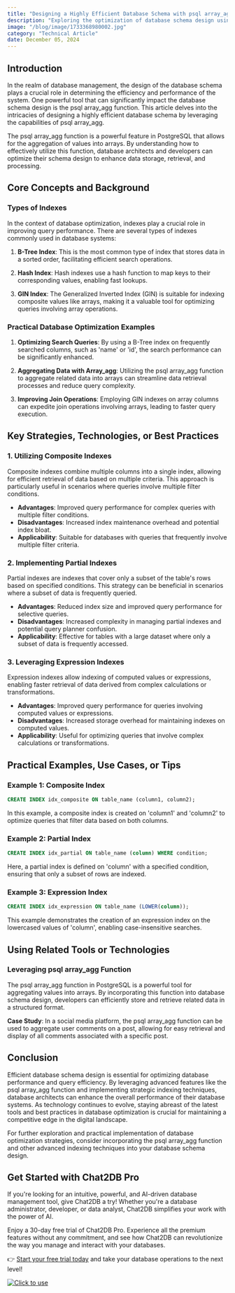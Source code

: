 ```yaml
---
title: "Designing a Highly Efficient Database Schema with psql array_agg"
description: "Exploring the optimization of database schema design using psql array_agg function for enhanced efficiency."
image: "/blog/image/1733368980002.jpg"
category: "Technical Article"
date: December 05, 2024
---
```


## Introduction

In the realm of database management, the design of the database schema plays a crucial role in determining the efficiency and performance of the system. One powerful tool that can significantly impact the database schema design is the psql array_agg function. This article delves into the intricacies of designing a highly efficient database schema by leveraging the capabilities of psql array_agg.

The psql array_agg function is a powerful feature in PostgreSQL that allows for the aggregation of values into arrays. By understanding how to effectively utilize this function, database architects and developers can optimize their schema design to enhance data storage, retrieval, and processing.

## Core Concepts and Background

### Types of Indexes

In the context of database optimization, indexes play a crucial role in improving query performance. There are several types of indexes commonly used in database systems:

1. **B-Tree Index**: This is the most common type of index that stores data in a sorted order, facilitating efficient search operations.

2. **Hash Index**: Hash indexes use a hash function to map keys to their corresponding values, enabling fast lookups.

3. **GIN Index**: The Generalized Inverted Index (GIN) is suitable for indexing composite values like arrays, making it a valuable tool for optimizing queries involving array operations.

### Practical Database Optimization Examples

1. **Optimizing Search Queries**: By using a B-Tree index on frequently searched columns, such as 'name' or 'id', the search performance can be significantly enhanced.

2. **Aggregating Data with Array_agg**: Utilizing the psql array_agg function to aggregate related data into arrays can streamline data retrieval processes and reduce query complexity.

3. **Improving Join Operations**: Employing GIN indexes on array columns can expedite join operations involving arrays, leading to faster query execution.

## Key Strategies, Technologies, or Best Practices

### 1. Utilizing Composite Indexes

Composite indexes combine multiple columns into a single index, allowing for efficient retrieval of data based on multiple criteria. This approach is particularly useful in scenarios where queries involve multiple filter conditions.

- **Advantages**: Improved query performance for complex queries with multiple filter conditions.
- **Disadvantages**: Increased index maintenance overhead and potential index bloat.
- **Applicability**: Suitable for databases with queries that frequently involve multiple filter criteria.

### 2. Implementing Partial Indexes

Partial indexes are indexes that cover only a subset of the table's rows based on specified conditions. This strategy can be beneficial in scenarios where a subset of data is frequently queried.

- **Advantages**: Reduced index size and improved query performance for selective queries.
- **Disadvantages**: Increased complexity in managing partial indexes and potential query planner confusion.
- **Applicability**: Effective for tables with a large dataset where only a subset of data is frequently accessed.

### 3. Leveraging Expression Indexes

Expression indexes allow indexing of computed values or expressions, enabling faster retrieval of data derived from complex calculations or transformations.

- **Advantages**: Improved query performance for queries involving computed values or expressions.
- **Disadvantages**: Increased storage overhead for maintaining indexes on computed values.
- **Applicability**: Useful for optimizing queries that involve complex calculations or transformations.

## Practical Examples, Use Cases, or Tips

### Example 1: Composite Index

```sql
CREATE INDEX idx_composite ON table_name (column1, column2);
```

In this example, a composite index is created on 'column1' and 'column2' to optimize queries that filter data based on both columns.

### Example 2: Partial Index

```sql
CREATE INDEX idx_partial ON table_name (column) WHERE condition;
```

Here, a partial index is defined on 'column' with a specified condition, ensuring that only a subset of rows are indexed.

### Example 3: Expression Index

```sql
CREATE INDEX idx_expression ON table_name (LOWER(column));
```

This example demonstrates the creation of an expression index on the lowercased values of 'column', enabling case-insensitive searches.

## Using Related Tools or Technologies

### Leveraging psql array_agg Function

The psql array_agg function in PostgreSQL is a powerful tool for aggregating values into arrays. By incorporating this function into database schema design, developers can efficiently store and retrieve related data in a structured format.

**Case Study**: In a social media platform, the psql array_agg function can be used to aggregate user comments on a post, allowing for easy retrieval and display of all comments associated with a specific post.

## Conclusion

Efficient database schema design is essential for optimizing database performance and query efficiency. By leveraging advanced features like the psql array_agg function and implementing strategic indexing techniques, database architects can enhance the overall performance of their database systems. As technology continues to evolve, staying abreast of the latest tools and best practices in database optimization is crucial for maintaining a competitive edge in the digital landscape.

For further exploration and practical implementation of database optimization strategies, consider incorporating the psql array_agg function and other advanced indexing techniques into your database schema design.

## Get Started with Chat2DB Pro

If you're looking for an intuitive, powerful, and AI-driven database management tool, give Chat2DB a try! Whether you're a database administrator, developer, or data analyst, Chat2DB simplifies your work with the power of AI.

Enjoy a 30-day free trial of Chat2DB Pro. Experience all the premium features without any commitment, and see how Chat2DB can revolutionize the way you manage and interact with your databases.

👉 [Start your free trial today](https://chat2db.ai/pricing) and take your database operations to the next level!


[![Click to use](/image/blog/bg/chat2db.jpg)](https://chat2db.ai)
